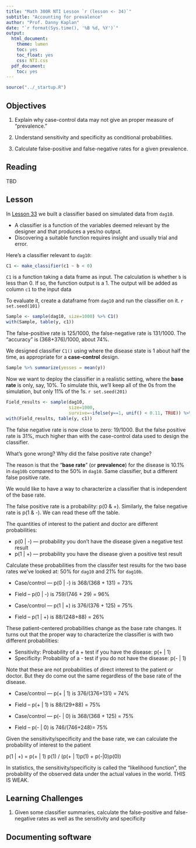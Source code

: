 ```yaml
---
title: "Math 300R NTI Lesson `r (lesson <- 34)`"
subtitle: "Accounting for prevalence"
author: "Prof. Danny Kaplan"
date: "`r format(Sys.time(), '%B %d, %Y')`"
output:
  html_document:
    theme: lumen
    toc: yes
    toc_float: yes
    css: NTI.css
  pdf_document:
    toc: yes
---
```



```r
source("../_startup.R")
```


## Objectives

#. Explain why case-control data may not give an proper measure of "prevalence."

#. Understand sensitivity and specificity as conditional probabilities.

#. Calculate false-positive and false-negative rates for a given prevalence.



## Reading

TBD


## Lesson

In [Lesson 33](Math300R-Lesson33.html) we built a classifier based on simulated data from `dag10`. 

- A classifier is a function of the variables deemed relevant by the designer and that produces a yes/no output.
- Discovering a suitable function requires insight and usually trial and error.  



Here's a classifier relevant to `dag10`:

```r
C1 <- make_classifier(c1 ~ b < 0)
```

`C1` is a function taking a data frame as input. The calculation is whether `b` is less than 0. If so, the function output is a 1. The output will be added as column `c1` to the input data

To evaluate it, create a dataframe from `dag10` and run the classifier on it. `r set.seed(101)`

```r
Sample <- sample(dag10, size=1000) %>% C1()
with(Sample, table(y, c1))
```

The false-positive rate is 125/1000, the false-negative rate is 131/1000. The "accuracy" is (368+376)/1000, about 74%.

We designed classifier `C1()` using where the disease state is 1 about half the time, as appropriate for a **case-control** design.

```r
Sample %>% summarize(yesses = mean(y))
```

Now we want to deploy the classifier in a realistic setting, where the **base rate** is only, say, 10%. To simulate this, we'll keep all of the 0s from the simulation, but only 11% of the 1s. `r set.seed(201)`


```r
Field_results <- sample(dag10, 
                        size=1000, 
                        survive=~ifelse(y==1, unif() < 0.11, TRUE)) %>% C1()
with(Field_results, table(y, c1))
```

The false negative rate is now close to zero: 19/1000. But the false positive rate is 31%, much higher than with the case-control data used to design the classifier. 

What's gone wrong? Why did the false positive rate change? 

The reason is that the "**base rate**" (or **prevalence**) for the disease is 10.1% in `dag10b` compared to the 50% in `dag10`. Same classifier, but a different false positive rate.

We would like to have a way to characterize a classifier that is independent of the base rate.

The false positive rate is a probability: p(0 & +). Similarly, the false negative rate is p(1 & -). We can read these off the table. 

The quantities of interest to the patient and doctor are different probabilities: 

- p(0 | -) --- probability you don't have the disease given a negative test result
- p(1 | +) --- probability you have the disease given a positive test result

Calculate these probabilities from the classifer test results for the two base rates we've looked at: 50% for `dag10` and 21% for `dag10b`.


- Case/control --- p(0 | -) is 368/(368 + 131) = 73%
- Field -- p(0 | -) is 759/(746 + 29) = 96%

- Case/control --- p(1 | +) is 376/(376 + 125) = 75%
- Field -- p(1 | +) is 88/(248+88) = 26%

These patient-centered probabilities change as the base rate changes. It turns out that the proper way to characterize the classifier is with two different probabilities:

- Sensitivity: Probability of a + test if you have the disease: p(+ | 1)
- Specificity: Probability of a - test if you do not have the disease: p(- | 1)

Note that these are not probabilities of direct interest to the patient or doctor. But they do come out the same regardless of the base rate of the disease.

- Case/control --- p(+ | 1) is 376/(376+131) = 74%
- Field -- p(+ | 1) is 88/(29+88) = 75%

- Case/control --- p(- | 0) is 368/(368 + 125) = 75%
- Field -- p(- | 0) is 746/(746+248)= 75%

Given the sensitivity/specificity and the base rate, we can calculate the probability of interest to the patient

p(1 | +) = p(+ | 1) p(1) / (p(+ | 1)p(1) + p(-|0)p(0))

In statistics, the sensitivity/specificity is called the "likelihood function", the probability of the observed data under the actual values in the world. THIS IS WEAK.

## Learning Challenges

1. Given some classifier summaries, calculate the false-positive and false-negative rates as well as the sensitivity and specificity

## Documenting software

  

